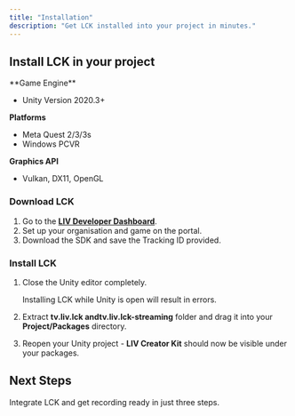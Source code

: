 ```yaml
---
title: "Installation"
description: "Get LCK installed into your project in minutes."
---
```


## Install LCK in your project

<Accordion title="Requirements" icon="ballot-check">
  **Game Engine**

  - Unity Version 2020.3\+

  **Platforms**

  - Meta Quest 2/3/3s
  - Windows PCVR

  **Graphics API**

  - Vulkan, DX11, OpenGL
</Accordion>

### Download LCK

1. Go to the [**LIV Developer Dashboard**](https://dashboard.liv.tv/dev/login?welcome=false).
2. Set up your organisation and game on the portal.
3. Download the SDK and save the Tracking ID provided.

### Install LCK

1. Close the Unity editor completely.

   <Warning>
     Installing LCK while Unity is open will result in errors.
   </Warning>
2. Extract **tv.liv.lck **and**tv.liv.lck-streaming**  folder and drag it into your **Project/Packages** directory.
3. Reopen your Unity project - **LIV Creator Kit** should now be visible under your packages.

## Next Steps

<Card title="Quickstart" icon="rocket-launch" href="/quickstart">
  Integrate LCK and get recording ready in just three steps.
</Card>